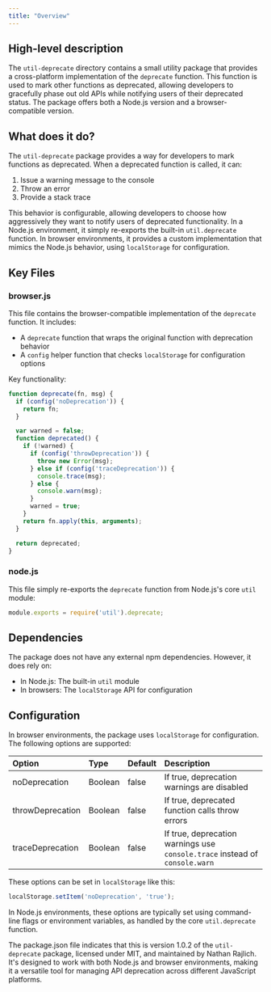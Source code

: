 ```yaml
---
title: "Overview"
---
```


## High-level description
The `util-deprecate` directory contains a small utility package that provides a cross-platform implementation of the `deprecate` function. This function is used to mark other functions as deprecated, allowing developers to gracefully phase out old APIs while notifying users of their deprecated status. The package offers both a Node.js version and a browser-compatible version.

## What does it do?
The `util-deprecate` package provides a way for developers to mark functions as deprecated. When a deprecated function is called, it can:
1. Issue a warning message to the console
2. Throw an error
3. Provide a stack trace

This behavior is configurable, allowing developers to choose how aggressively they want to notify users of deprecated functionality. In a Node.js environment, it simply re-exports the built-in `util.deprecate` function. In browser environments, it provides a custom implementation that mimics the Node.js behavior, using `localStorage` for configuration.

## Key Files

### browser.js
This file contains the browser-compatible implementation of the `deprecate` function. It includes:
- A `deprecate` function that wraps the original function with deprecation behavior
- A `config` helper function that checks `localStorage` for configuration options

Key functionality:
```javascript
function deprecate(fn, msg) {
  if (config('noDeprecation')) {
    return fn;
  }

  var warned = false;
  function deprecated() {
    if (!warned) {
      if (config('throwDeprecation')) {
        throw new Error(msg);
      } else if (config('traceDeprecation')) {
        console.trace(msg);
      } else {
        console.warn(msg);
      }
      warned = true;
    }
    return fn.apply(this, arguments);
  }

  return deprecated;
}
```

### node.js
This file simply re-exports the `deprecate` function from Node.js's core `util` module:

```javascript
module.exports = require('util').deprecate;
```

## Dependencies
The package does not have any external npm dependencies. However, it does rely on:
- In Node.js: The built-in `util` module
- In browsers: The `localStorage` API for configuration

## Configuration
In browser environments, the package uses `localStorage` for configuration. The following options are supported:

| Option | Type | Default | Description |
|:-------|:-----|:--------|:------------|
| noDeprecation | Boolean | false | If true, deprecation warnings are disabled |
| throwDeprecation | Boolean | false | If true, deprecated function calls throw errors |
| traceDeprecation | Boolean | false | If true, deprecation warnings use `console.trace` instead of `console.warn` |

These options can be set in `localStorage` like this:
```javascript
localStorage.setItem('noDeprecation', 'true');
```

In Node.js environments, these options are typically set using command-line flags or environment variables, as handled by the core `util.deprecate` function.

The package.json file indicates that this is version 1.0.2 of the `util-deprecate` package, licensed under MIT, and maintained by Nathan Rajlich. It's designed to work with both Node.js and browser environments, making it a versatile tool for managing API deprecation across different JavaScript platforms.